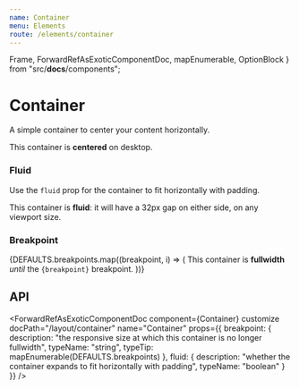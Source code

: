 ```yaml
---
name: Container
menu: Elements
route: /elements/container
---
```



  Frame,
  ForwardRefAsExoticComponentDoc,
  mapEnumerable,
  OptionBlock
} from "src/__docs__/components";

# Container

A simple container to center your content horizontally.

<Playground>
  <Frame updateHeightDelay={0}>
    <Container>
      <Notification>
        This container is <strong>centered</strong> on desktop.
      </Notification>
    </Container>
  </Frame>
</Playground>

### Fluid

Use the `fluid` prop for the container to fit horizontally with padding.

<Playground>
  <Container fluid>
    <Notification>
      This container is <strong>fluid</strong>: it will have a 32px gap on
      either side, on any viewport size.
    </Notification>
  </Container>
</Playground>

### Breakpoint

<Playground>
  <Frame>
    {DEFAULTS.breakpoints.map((breakpoint, i) => (
      <OptionBlock props={{ breakpoint }} index={i} key={i}>
        <Container breakpoint={breakpoint}>
          <Notification>
            This container is <strong>fullwidth</strong> <em>until</em> the
            <code>{breakpoint}</code> breakpoint.
          </Notification>
        </Container>
      </OptionBlock>
    ))}
  </Frame>
</Playground>

## API

<ForwardRefAsExoticComponentDoc
  component={Container}
  customize
  docPath="/layout/container"
  name="Container"
  props={{
    breakpoint: {
      description:
        "the responsive size at which this container is no longer fullwidth",
      typeName: "string",
      typeTip: mapEnumerable(DEFAULTS.breakpoints)
    },
    fluid: {
      description:
        "whether the container expands to fit horizontally with padding",
      typeName: "boolean"
    }
  }}
/>
